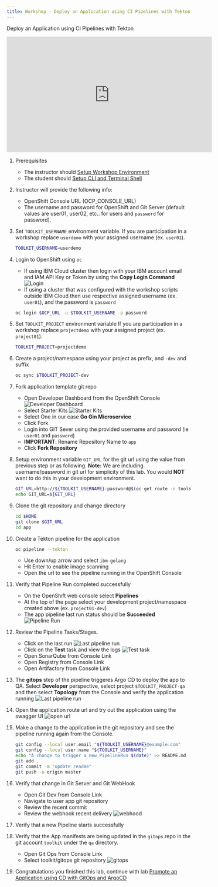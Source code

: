 ```yaml
---
title: Workshop - Deploy an Application using CI Pipelines with Tekton
---
```



<PageDescription>

Deploy an Application using CI Pipelines with Tekton

</PageDescription>

<iframe width="560" height="315" src="https://www.youtube.com/embed/V-BFLaPdoPo" frameborder="0" allow="accelerometer; autoplay; clipboard-write; encrypted-media; gyroscope; picture-in-picture" allowfullscreen></iframe>

1. Prerequisites
    - The instructor should [Setup Workshop Environment](/workshop/setup)
    - The student should [Setup CLI and Terminal Shell](/workshop/terminal)

1. Instructor will provide the following info:
    - OpenShift Console URL (OCP_CONSOLE_URL)
    - The username and password for OpenShift and Git Server (default values are user01, user02, etc.. for users and `password` for password).

1. Set `TOOLKIT_USERNAME` environment variable. 
   If you are participation in a workshop replace `userdemo` with your assigned username (ex. `user01`).
    ```bash
    TOOLKIT_USERNAME=userdemo

    ```

1. Login to OpenShift using `oc`
    - If using IBM Cloud cluster then login with your IBM account email and IAM API Key or Token by using the **Copy Login Command**
        ![Login](../images/login.jpg)
    - If using a cluster that was configured with the workshop scripts outside IBM Cloud then use respective assigned username (ex. `user01`), and the password is `password`
    ```bash
    oc login $OCP_URL -u $TOOLKIT_USERNAME -p password
    ```

1. Set `TOOLKIT_PROJECT` environment variable
   If you are participation in a workshop replace `projectdemo` with your assigned project (ex. `project01`).
    ```bash
    TOOLKIT_PROJECT=projectdemo

    ```

1. Create a project/namespace using your project as prefix, and `-dev` and suffix
    ```bash
    oc sync $TOOLKIT_PROJECT-dev
    ```

1. Fork application template git repo
    - Open Developer Dashboard from the OpenShift Console
        ![Developer Dashboard](../images/developer-dashboard.jpg)
    - Select Starter Kits
        ![Starter Kits](../images/starter-kits.jpg)
    - Select One in our case **Go Gin Microservice**
    - Click Fork
    - Login into GIT Sever using the provided username and password (ie `user01` and `password`)
    - **IMPORTANT**: Rename Repository Name to `app`
    - Click **Fork Repository**

1. Setup environment variable `GIT_URL` for the git url using the value from previous step or as following.
        **Note:** We are including username/password in git url for simplicity of this lab. You would **NOT** want to do this in your development environment.
    ```bash
    GIT_URL=http://${TOOLKIT_USERNAME}:password@$(oc get route -n tools gogs --template='{{.spec.host}}')/$TOOLKIT_USERNAME/app
    echo GIT_URL=${GIT_URL}
    ```

1. Clone the git repository and change directory
    ```bash
    cd $HOME
    git clone $GIT_URL
    cd app
    ```

1. Create a Tekton pipeline for the application
    ```bash
    oc pipeline --tekton
    ```
    - Use down/up arrow and select `ibm-golang`
    - Hit Enter to enable image scanning
    - Open the url to see the pipeline running in the OpenShift Console

1. Verify that Pipeline Run completed successfully
    - On the OpenShift web console select **Pipelines**
    - At the top of the page select your development project/namespace created above (ex. `project01-dev`)
    - The app pipeline last run status should be **Succeeded**
        ![Pipeline Run](../images/pipeline-run.jpg)

1. Review the Pipeline Tasks/Stages.
    - Click on the last run
        ![Last pipeline run](../images/last-run.jpg)
    - Click on the **Test** task and view the logs
        ![Test task](../images/test-task.jpg)
    - Open SonarQube from Console Link
    - Open Registry from Console Link
    - Open Artifactory from Console Link

1. The **gitops** step of the pipeline triggeres Argo CD to deploy the app to QA. Select **Developer** perspective, select project `$TOOLKIT_PROJECT-qa` and then select **Topology** from the Console and verify the application running
        ![Last pipeline run](../images/deploy-qa.jpg)

1. Open the application route url and try out the application using the swagger UI
        ![open url](../images/open-url.jpg)

1. Make a change to the application in the git repository and see the pipeline running again from the Console.
    ```bash
    git config --local user.email "${TOOLKIT_USERNAME}@example.com"
    git config --local user.name "${TOOLKIT_USERNAME}"
    echo "A change to trigger a new PipelineRun $(date)" >> README.md
    git add .
    git commit -m "update readme"
    git push -u origin master
    ```

1. Verify that change in Git Server and Git WebHook
    - Open Git Dev from Console Link
    - Navigate to user app git repository
    - Review the recent commit
    - Review the webhook recent delivery
        ![webhood](../images/webhook.jpg)

1. Verify that a new Pipeline starts successfully

1. Verify that the App manifests are being updated in the `gitops` repo in the git account `toolkit` under the `qa` directory.
    - Open Git Ops from Console Link
    - Select toolkit/gitops git repository
        ![gitops](../images/gitops.jpg)

1. Congratulations you finished this lab, continue with lab [Promote an Application using CD with GitOps and ArgoCD](./cd)




